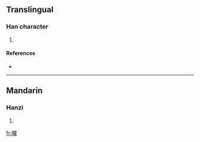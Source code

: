 ==Translingual==

===Han character===
{{Han char|rn=72|rad=日|as=20|sn=24|four=6903<sub>1</sub>|canj=日火月火 (AFBF)}}

# {{defn|Han|sort=日20}}

====References====
* {{Han ref|kx=0501.480|dkj=14271|dj=0872.240|hdz=21543.030|uh=66ED|ud=26349|bh=F8AA|bd=63658}}

----

==Mandarin==

===Hanzi===
{{cmn-hanzi|pin=[[tǎng]] ([[tang3]])|wg=t'ang<sup>3</sup>}}

# {{defn|Mandarin|sort=日20}}

[[fr:曭]]